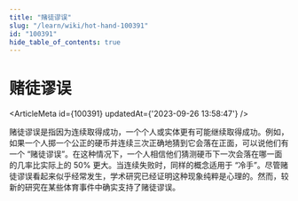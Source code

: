 ```yaml
---
title: "赌徒谬误"
slug: "/learn/wiki/hot-hand-100391"
id: "100391"
hide_table_of_contents: true
---
```



# 赌徒谬误

<ArticleMeta id={100391} updatedAt={'2023-09-26 13:58:47'} />
<div className='border-solid border-b border-t-0 my-4 border-[var(--ifm-color-gray-300)]' />

赌徒谬误是指因为连续取得成功，一个个人或实体更有可能继续取得成功。例如，如果一个人掷一个公正的硬币并连续三次正确地猜到它会落在正面，可以说他们有一个 “赌徒谬误”。在这种情况下，一个人相信他们猜测硬币下一次会落在哪一面的几率比实际上的 50% 更大。当连续失败时，同样的概念适用于 “冷手”。尽管赌徒谬误看起来似乎经常发生，学术研究已经证明这种现象纯粹是心理的。然而，较新的研究在某些体育事件中确实支持了赌徒谬误。
